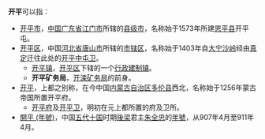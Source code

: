 '''开平'''可以指：

* [[开平市|开平市]]，[[中国|中国]][[广东省|广东省]][[江门市|江门市]]所辖的[[县级市|县级市]]，名称始于1573年所建[[恩平县|恩平县]]开平屯。
* [[开平区|开平区]]，中国[[河北省|河北省]][[唐山市|唐山市]]所辖的[[市辖区|市辖区]]，名称始于1403年自[[大宁都指挥使司|大宁]][[凉水河乡|沙岭]]经由[[真定府|真定]]迁往此处的[[上都路|开平]][[开平中屯卫|中屯卫]]。
** [[开平镇|开平镇]]，[[开平区|开平区]]下辖的一个[[行政建制镇|行政建制镇]]。
** '''开平矿务局'''，[[開滦集團|开滦矿务局]]的前身。
*[[元上都|开平]]，上都之别称，在今中国[[内蒙古自治区|内蒙古自治区]][[多伦县|多伦县]]西北，名称始于1256年蒙古帝国所置开平府。
**[[上都路|开平府]]及[[开平卫|开平卫]]，明初在元上都所置的府及卫所。
* [[開平_(年號)|開平 (年號)]]，中国[[五代十国|五代十国]]时期[[後梁|後梁]]君主[[朱温|朱全忠]]的[[年號|年號]]，从907年4月至911年4月。

{{disambig|Cat=二字亞洲相關消歧義}}